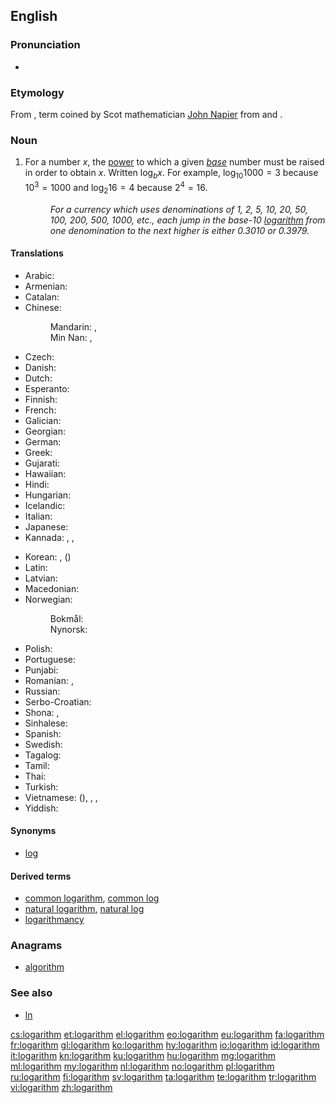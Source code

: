 ==English==
{{wikipedia}}

===Pronunciation===
* {{a|US}} {{IPA|/ˈlɑ.ɡə.ɹɪ.ð(ə)m/|lang=en}}

===Etymology===
From {{etyl|NL.|en}} {{term|logarithmus|lang=la}}, term coined by Scot mathematician [[w:John Napier|John Napier]] from {{etyl|grc|en}} {{term|λόγος||word, reason|lang=grc}} and {{term|ἀριθμός||number|lang=grc}}.

===Noun===
{{en-noun}}

# {{context|mathematics|lang=en}} For a number <math>x</math>, the [[power]] to which a given ''[[base]]'' number must be raised in order to obtain <math>x</math>. Written <math>\log_b x</math>. For example, <math>\log_{10} 1000 = 3</math> because <math>10^3 = 1000</math> and <math>\log_2 16 = 4</math> because <math>2^4 = 16</math>.
#: ''For a currency which uses denominations of 1, 2, 5, 10, 20, 50, 100, 200, 500, 1000, etc., each jump in the base-10 [[logarithm]] from one denomination to the next higher is either 0.3010 or 0.3979.''

====Translations====
{{trans-top|for a number x, the power to which a given base number must be raised in order to obtain x}}
* Arabic: {{t|ar|لُوغَارِثْم|m|tr=luḡariṯm}}
* Armenian: {{t+|hy|լոգարիթմ}}
* Catalan: {{t|ca|logaritme|m}}
* Chinese:
*: Mandarin: {{t|cmn|對數|sc=Hani}}, {{t+|cmn|对数|tr=duìshù|sc=Hani}}
*: Min Nan: {{t+|nan|對數|tr=tùi-sò͘|sc=Hani}}, {{t+|nan|對數|tr=tuì-siàu|sc=Hani}} {{qualifier|Taiwanese}}
* Czech: {{t+|cs|logaritmus|m}}
* Danish: {{t|da|logaritme|c}}
* Dutch: {{t+|nl|logaritme|n}}
* Esperanto: {{t+|eo|logaritmo}}
* Finnish: {{t+|fi|logaritmi}}
* French: {{t+|fr|logarithme|m}}
* Galician: {{t+|gl|logaritmo|m}}
* Georgian: {{t|ka|ლოგარითმი}}
* German: {{t+|de|Logarithmus|m}}
* Greek: {{t+|el|λογάριθμος|m}}
* Gujarati: {{t|gu|લઘુગણક|tr=laghugaṇak|sc=Gujr}}
* Hawaiian: {{t|haw|huhui helu}}
* Hindi: {{t|hi|लघुगणक|tr=laghugaṇak}}
* Hungarian: {{t+|hu|logaritmus}}
* Icelandic: {{t|is|logri|m}}
* Italian: {{t+|it|logaritmo|m}}
* Japanese: {{t|ja|対数|tr=たいすう, taisū}}
* Kannada: {{t+|kn|ಪೆರ್ಚುಪಟ್ಟು|sc=Knda}}, {{t+|kn|ಪಟ್ಟೇರುಕ|sc=Knda}}, {{t+|kn|ಲಘುಗಣಕ|sc=Knda}}
{{trans-mid}}
* Korean: {{t+|ko|로그|sc=Hang}}, {{t+|ko|대수|sc=Hang}} ({{t+|ko|對數|sc=Hani}})
* Latin: {{t|la|logarithmus}}
* Latvian: {{t|lv|logaritms|m}}
* Macedonian: {{t|mk|логаритам|m|tr=logarítam}}
* Norwegian:
*: Bokmål: {{t+|nb|logaritme|m}}
*: Nynorsk: {{t|nn|logaritme|m}}
* Polish: {{t+|pl|logarytm|m}}
* Portuguese: {{t+|pt|logaritmo|m}}
* Punjabi: {{t|pa|ਲਘੂਗਣਕ|tr=laghugaṇak|sc=Guru}}
* Romanian: {{t+|ro|logaritm|m}}, {{t|ro|logaritmi|m-p}}
* Russian: {{t+|ru|логари́фм|m}}
* Serbo-Croatian: {{t+|sh|logaritam|m}}
* Shona: {{t|sn|mhetapawa}}, {{t|sn|davanharu}}
* Sinhalese: {{t|si|ලඝු ගණක|sc=Sinh}}
* Spanish: {{t+|es|logaritmo|m}}
* Swedish: {{t+|sv|logaritm|c}}
* Tagalog: {{t|tl|logpaulit}}
* Tamil: {{t|ta|மடக்கை|sc=Taml}}
* Thai: {{t|th|ลอการิทึม|tr=logaaríteum}}
* Turkish: {{t+|tr|logaritma}}
* Vietnamese: {{t|vi|đối số}} ({{t|vi|對數|sc=Hani}}), {{t|vi|lôga}}, {{t|vi|lôgarit}}, {{t+|vi|lô-ga-rít}}
* Yiddish: {{t|yi|לאָגאַריטם|m}}
{{trans-bottom}}

====Synonyms====
* [[log]]

====Derived terms====
* [[common logarithm]], [[common log]]
* [[natural logarithm]], [[natural log]]
* [[logarithmancy]]

===Anagrams===
* [[algorithm]]

===See also===
* [[ln]]

[[cs:logarithm]]
[[et:logarithm]]
[[el:logarithm]]
[[eo:logarithm]]
[[eu:logarithm]]
[[fa:logarithm]]
[[fr:logarithm]]
[[gl:logarithm]]
[[ko:logarithm]]
[[hy:logarithm]]
[[io:logarithm]]
[[id:logarithm]]
[[it:logarithm]]
[[kn:logarithm]]
[[ku:logarithm]]
[[hu:logarithm]]
[[mg:logarithm]]
[[ml:logarithm]]
[[my:logarithm]]
[[nl:logarithm]]
[[no:logarithm]]
[[pl:logarithm]]
[[ru:logarithm]]
[[fi:logarithm]]
[[sv:logarithm]]
[[ta:logarithm]]
[[te:logarithm]]
[[tr:logarithm]]
[[vi:logarithm]]
[[zh:logarithm]]